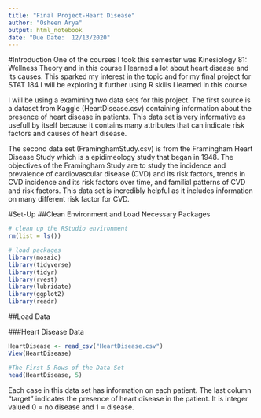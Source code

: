 ```yaml
---
title: "Final Project-Heart Disease"
author: "Osheen Arya"
output: html_notebook
date: "Due Date:  12/13/2020"
---
```


#Introduction 
One of the courses I took this semester was Kinesiology 81: Wellness Theory and in this course I learned a lot about heart disease and its causes. This sparked my interest in the topic and for my final project for STAT 184 I will be exploring it further using R skills I learned in this course. 

I will be using a examining two data sets for this project. The first source is a dataset from Kaggle (HeartDisease.csv) containing information about the presence of heart disease in patients. This data set is very informative as usefull by itself because it contains many attributes that can indicate risk factors and causes of heart disease. 

The second data set (FraminghamStudy.csv) is from the Framingham Heart Disease Study which is a epidimeology study that began in 1948. The objectives of the Framingham Study are to study the incidence and prevalence of cardiovascular disease (CVD) and its risk factors, trends in CVD incidence and its risk factors over time, and familial patterns of CVD and risk factors. This data set is incredibly helpful as it includes information on many different risk factor for CVD. 

#Set-Up
##Clean Environment and Load Necessary Packages 
```r
# clean up the RStudio environment 
rm(list = ls())

# load packages
library(mosaic)
library(tidyverse)
library(tidyr)
library(rvest)
library(lubridate)
library(ggplot2)
library(readr)
```

##Load Data

###Heart Disease Data
```r
HeartDisease <- read_csv("HeartDisease.csv")
View(HeartDisease)
```

```r
#The First 5 Rows of the Data Set
head(HeartDisease, 5)
```

Each case in this data set has information on each patient. The last column "target" indicates the presence of heart disease in the patient. It is integer valued 0 = no disease and 1 = disease.